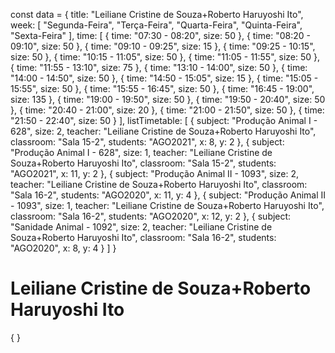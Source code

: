 const data = {
  title: "Leiliane Cristine de Souza+Roberto Haruyoshi Ito",
  week: [
    "Segunda-Feira",
    "Terça-Feira",
    "Quarta-Feira",
    "Quinta-Feira",
    "Sexta-Feira"
  ],
  time: [
    {
      time: "07:30 - 08:20",
      size: 50
    },
    {
      time: "08:20 - 09:10",
      size: 50
    },
    {
      time: "09:10 - 09:25",
      size: 15
    },
    {
      time: "09:25 - 10:15",
      size: 50
    },
    {
      time: "10:15 - 11:05",
      size: 50
    },
    {
      time: "11:05 - 11:55",
      size: 50
    },
    {
      time: "11:55 - 13:10",
      size: 75
    },
    {
      time: "13:10 - 14:00",
      size: 50
    },
    {
      time: "14:00 - 14:50",
      size: 50
    },
    {
      time: "14:50 - 15:05",
      size: 15
    },
    {
      time: "15:05 - 15:55",
      size: 50
    },
    {
      time: "15:55 - 16:45",
      size: 50
    },
    {
      time: "16:45 - 19:00",
      size: 135
    },
    {
      time: "19:00 - 19:50",
      size: 50
    },
    {
      time: "19:50 - 20:40",
      size: 50
    },
    {
      time: "20:40 - 21:00",
      size: 20
    },
    {
      time: "21:00 - 21:50",
      size: 50
    },
    {
      time: "21:50 - 22:40",
      size: 50
    }
  ],
  listTimetable: [
    {
      subject: "Produção Animal I - 628",
      size: 2,
      teacher: "Leiliane Cristine de Souza+Roberto Haruyoshi Ito",
      classroom: "Sala 15-2",
      students: "AGO2021",
      x: 8,
      y: 2
    },
    {
      subject: "Produção Animal I - 628",
      size: 1,
      teacher: "Leiliane Cristine de Souza+Roberto Haruyoshi Ito",
      classroom: "Sala 15-2",
      students: "AGO2021",
      x: 11,
      y: 2
    },
    {
      subject: "Produção Animal II - 1093",
      size: 2,
      teacher: "Leiliane Cristine de Souza+Roberto Haruyoshi Ito",
      classroom: "Sala 16-2",
      students: "AGO2020",
      x: 11,
      y: 4
    },
    {
      subject: "Produção Animal II - 1093",
      size: 1,
      teacher: "Leiliane Cristine de Souza+Roberto Haruyoshi Ito",
      classroom: "Sala 16-2",
      students: "AGO2020",
      x: 12,
      y: 2
    },
    {
      subject: "Sanidade Animal - 1092",
      size: 2,
      teacher: "Leiliane Cristine de Souza+Roberto Haruyoshi Ito",
      classroom: "Sala 16-2",
      students: "AGO2020",
      x: 8,
      y: 4
    }
  ]
}

# Leiliane Cristine de Souza+Roberto Haruyoshi Ito

<div>
    {
        <Grid
            title={data.title}
            weekDays={data.week}
            time={data.time}
            listClasses={data.listTimetable}
        />
    }
</div>